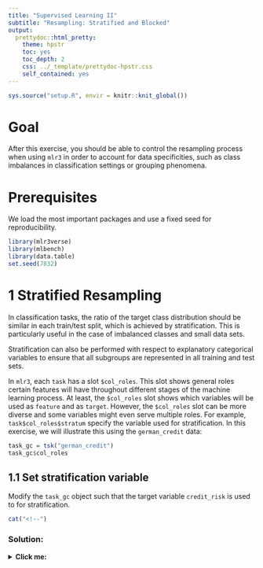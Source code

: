```yaml
---
title: "Supervised Learning II"
subtitle: "Resampling: Stratified and Blocked"
output:
  prettydoc::html_pretty:
    theme: hpstr
    toc: yes
    toc_depth: 2
    css: ../_template/prettydoc-hpstr.css
    self_contained: yes
---
```


```r
sys.source("setup.R", envir = knitr::knit_global())
```

# Goal

After this exercise, you should be able to control the resampling process when using `mlr3` in order to account for data specificities, such as class imbalances in classification settings or grouping phenomena.

# Prerequisites

We load the most important packages and use a fixed seed for reproducibility.

```r
library(mlr3verse)
library(mlbench)
library(data.table)
set.seed(7832)
```

# 1 Stratified Resampling

In classification tasks, the ratio of the target class distribution should be similar in each train/test split, which is achieved by stratification. This is particularly useful in the case of imbalanced classes and small data sets.

Stratification can also be performed with respect to explanatory categorical variables to ensure that all subgroups are represented in all training and test sets.

In `mlr3`, each `task` has a slot `$col_roles`.
This slot shows general roles certain features will have throughout different stages of the machine learning process.
At least, the `$col_roles` slot shows which variables will be used as `feature` and as `target`.
However, the `$col_roles` slot can be more diverse and some variables might even serve multiple roles.
For example, `task$col_roles$stratum` specify the variable used for stratification.
In this exercise, we will illustrate this using the `german_credit` data:

```r
task_gc = tsk("german_credit")
task_gc$col_roles
```

## 1.1 Set stratification variable

Modify the `task_gc` object such that the target variable `credit_risk` is used to for stratification.

```r
cat("<!--")
```

### Solution:
<details>
<summary>**Click me:**</summary>

```r
task_gc$col_roles$stratum = "credit_risk"
```

After the specification of `task$col_roles$stratum`, the active binding `task$strata` will show the number of observations in each group and the corresponding row ids:

```r
task_gc$strata
```

```r
cat("-->")
```

## 1.2 Create resampling procedure

Next, specify a 3-fold cross validation and instantiate the resampling on the task.

```r
cat("<!--")
```

### Solution:
<details>
<summary>**Click me:**</summary>

```r
cv3 = rsmp("cv", folds = 3)
cv3$instantiate(task_gc)
cv3$instance
```

```r
cat("-->")
```

## 1.3 Sanity check

As a sanity check, the target class distribution should be similar within each CV fold. Compute and check the target class distribution within each fold.

```r
cat("<!--")
```

### Solution:
<details>
<summary>**Click me:**</summary>

```r
dt = merge(cv3$instance, task_gc$data()[, row_id := .I], by = "row_id")
dt[, .(class_ratio = sum(credit_risk == "bad") /
  sum(credit_risk == "good")), by = fold]
```

Indeed, we can see that the target class is distributed similarly within each CV fold, matching the overall class distribution:

```r
dt[, .(class_ratio = sum(credit_risk == "bad") / sum(credit_risk == "good"))]
```

```r
cat("-->")
```

# 2 Block Resampling

An additional concern when specifying resampling is respecting the natural grouping of the data. Blocking refers to the situation where subsets of observations belong together and must not be separated during resampling. Hence, for one train/test set pair the entire block is either in the training set or in the test set.

In the following example, wel will consider the `BreastCancer` data set from the `mlbench` package:

```r
data(BreastCancer, package = "mlbench")
task_bc = as_task_classif(BreastCancer, target = "Class", positive = "malignant")
```

In this data set, several observations have the same `Id` (sample code number), which implies these are samples taken from the same patient at different times.

## 2.1 Count groups

Let's count how many observation actually have the same `Id` more than once.

```r
cat("<!--")
```

### Solution:
<details>
<summary>**Click me:**</summary>

```r
sum(table(BreastCancer$Id) > 1)
```

There are 46 `Id`s with more than one observation (row).

```r
cat("-->")
```

The model trained on this data set will be used to predict cancer status of new patients. Hence, we have to make sure that each Id occurs exactly in one fold, so that all observations with the same Id should be either used for training or for evaluating the model. This way, we get less biased performance estimates via k-fold cross validation. This can be achieved by block cross validation.

## 2.2 Set up block resampling

Similarly to stratified resampling, block resampling uses `task$col_roles$group` to specify the name of a grouping variable included in the feature set. Now, set the column `Id` as grouping variable in the `task` object. 

```r
cat("<!--")
```

### Solution:
<details>
<summary>**Click me:**</summary>

```r
task_bc$col_roles$group = "Id"
```

```r
cat("-->")
```

## 2.3 Instantiate resampling

Next, set up a 5-fold CV and instantiate it on the task.

```r
cat("<!--")
```

### Solution:
<details>
<summary>**Click me:**</summary>

```r
cv5 = rsmp("cv", folds = 5)
cv5$instantiate(task_bc)
cv5$instance
```

```r
cat("-->")
```

## 2.4 Sanity check

If the specified blocking groups are respected, each `Id` appears only in exactly one fold. To inspect if blocking was successful when generating the folds, count how often each `Id` appears in a specific fold and print the `Id`s that appear in more than one fold.

```r
cat("<!--")
```

### Solution:
<details>
<summary>**Click me:**</summary>

```r
dt = merge(task_bc$data(), cv5$instance, by.x = "Id", by.y = "row_id")
dt = dt[, .(unique_folds = length(unique(fold))), by = Id]
dt[unique_folds > 1, ]
```

```r
cat("-->")
```

As expected, the table is empty as there are no Id’s present in more than one fold.

# Summary

- Stratified resampling helps with balancing classes and features within CV folds, to ensure each fold represents the data well enough.
- Block resampling reduces bias in generalization error estimates by ensuring that observations from the same group end up in the same fold.
